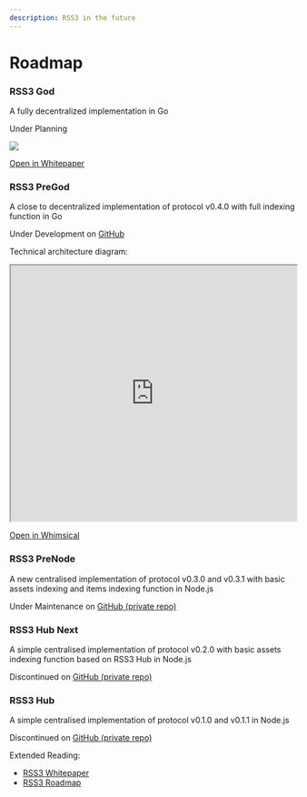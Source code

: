 ```yaml
---
description: RSS3 in the future
---
```


# Roadmap


<BrowserOnly>
    <Timeline>
        <Timeline.Item>
          <Badge.Ribbon text="Mar 2022? -">
            <Card>
              <h3>RSS3 God</h3>
              <p>A fully decentralized implementation in Go</p>
              <p>Under Planning</p>
              <img src="/img/roadmap/architecture.png"/>
              <p><a target="_blank" href="/assets/RSS3-Whitepaper.pdf">Open in Whitepaper</a></p>
            </Card>
          </Badge.Ribbon>
        </Timeline.Item>
        <Timeline.Item>
          <Badge.Ribbon text="Jan 2022 - Mar 2022?">
            <Card>
              <h3>RSS3 PreGod</h3>
              <p>A close to decentralized implementation of protocol v0.4.0 with full indexing function in Go</p>
              <p>Under Development on <a target="_blank" href="https://github.com/NaturalSelectionLabs/RSS3-PreGod">GitHub</a></p>
              <p>Technical architecture diagram:</p>
              <iframe style={{"border":"none"}} width="100%" height="450" src="https://whimsical.com/embed/PHXfjqFjYrecd6EsnvgcXx"></iframe>
              <p><a target="_blank" href="https://whimsical.com/pregod-PHXfjqFjYrecd6EsnvgcXx">Open in Whimsical</a></p>
            </Card>
          </Badge.Ribbon>
        </Timeline.Item>
        <Timeline.Item>
          <Badge.Ribbon text="Jul 2021 - Nov 2021">
            <Card>
              <h3>RSS3 PreNode</h3>
              <p>A new centralised implementation of protocol v0.3.0 and v0.3.1 with basic assets indexing and items indexing function in Node.js</p>
              <p>Under Maintenance on <a target="_blank" href="https://github.com/NaturalSelectionLabs/RSS3-Pre-Node">GitHub (private repo)</a></p>
            </Card>
          </Badge.Ribbon>
        </Timeline.Item>
        <Timeline.Item>
          <Badge.Ribbon text="Jul 2021 - Nov 2021">
            <Card>
              <h3>RSS3 Hub Next</h3>
              <p>A simple centralised implementation of protocol v0.2.0 with basic assets indexing function based on RSS3 Hub in Node.js</p>
              <p>Discontinued on <a target="_blank" href="https://github.com/NaturalSelectionLabs/RSS3-Hub-Next">GitHub (private repo)</a></p>
            </Card>
          </Badge.Ribbon>
        </Timeline.Item>
        <Timeline.Item>
          <Badge.Ribbon text="May 2021 - Jul 2021">
            <Card>
              <h3>RSS3 Hub</h3>
              <p>A simple centralised implementation of protocol v0.1.0 and v0.1.1 in Node.js</p>
              <p>Discontinued on <a target="_blank" href="https://github.com/NaturalSelectionLabs/RSS3-Hub">GitHub (private repo)</a></p>
            </Card>
          </Badge.Ribbon>
        </Timeline.Item>
  </Timeline>
</BrowserOnly>

Extended Reading:

- [RSS3 Whitepaper](/assets/RSS3-Whitepaper.pdf)
- [RSS3 Roadmap](https://rss3.notion.site/11-The-RSS3-Roadmap-3c1c4dce0c3f4096880e930371a636a6)
